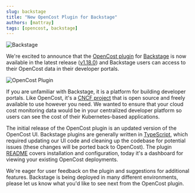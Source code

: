 ```yaml
---
slug: backstage
title: "New OpenCost Plugin for Backstage"
authors: [mattray]
tags: [opencost, backstage]
---
```

![Backstage](./img/Logo_Teal.svg)

We're excited to announce that the [OpenCost plugin](https://github.com/backstage/backstage/tree/master/plugins/opencost) for [Backstage](https://backstage.io) is now available in the latest release ([v1.18.0](https://github.com/backstage/backstage/releases/tag/v1.18.0)) and Backstage users can access to their OpenCost data in their developer portals.

<!--truncate-->

![OpenCost Plugin](./img/opencost-plugin.png)

If you are unfamiliar with Backstage, it is a platform for building developer portals. Like OpenCost, it's a [CNCF project](https://www.cncf.io/projects/backstage/) that is open source and freely available to use however you need. We wanted to ensure that your cloud cost monitoring data would be in your centralized developer platform so users can see the cost of their Kubernetes-based applications.

The initial release of the OpenCost plugin is an updated version of the OpenCost UI. Backstage plugins are generally written in [TypeScript](https://www.typescriptlang.org/), which required updating our UI code and cleaning up the codebase for potential issues (these changes will be ported back to OpenCost). The plugin [README](https://github.com/backstage/backstage/blob/master/plugins/opencost/README.md) covers installation and configuration, today it's a dashboard for viewing your existing OpenCost deployments.

We're eager for user feedback on the plugin and suggestions for additional features. Backstage is being deployed in many different environments, please let us know what you'd like to see next from the OpenCost plugin.

